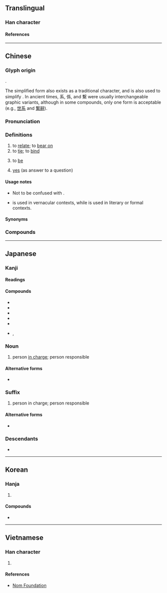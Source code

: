 {{also|系}}
{{character info}}
==Translingual==
{{ja-forms|係|[[系]]|係}}

===Han character===
{{Han char|rn=9|rad=人|as=07|sn=9|four=22293|canj=OHVF|ids=⿰亻系}}

====References====
{{Han ref|kx=0104.040|dkj=00663|dj=0220.040|hdz=10164.080|uh=4FC2}}

----

==Chinese==
{{zh-forms|s=系}}

===Glyph origin===
{{Han etym}}
{{Han compound|人|系|c1=s|c2=p|ls=psc}}.

The simplified form {{zh-l|*系}} also exists as a traditional character, and is also used to simplify {{zh-l|*繫}}.  In ancient times, 系, 係, and 繫 were usually interchangeable graphic variants, although in some compounds, only one form is acceptable (e.g., [[世系]] and [[繋辭]]).

===Pronunciation===
{{zh-pron
|m=xì
|c=hai6
|mn=hē/kè
|mn-t=hi6
|h=pfs=he;gd=hê4
|mc=y
|oc=y
|ma=y
|cat=v,n
}}

===Definitions===
{{zh-hanzi}}

# to [[relate]]; to [[bear on]]
# to [[tie]]; to [[bind]]
# {{lb|zh|formal|or|Cantonese|Hakka}} to [[be]] {{gloss|copula}}
#: {{zh-x|其 母 係 ^北京人。|His mother '''is''' a native of Beijing.}}
#: {{zh-x|烏龍{lung4-2}茶 係 茶 嘅 一 種。|Oolong tea '''is''' a type of tea.|C-GZ}}
# {{lb|zh|Cantonese|Hakka}} [[yes]] (as answer to a question)

====Usage notes====
* {{q|Cantonese}} Not to be confused with {{zh-l|喺|tr=hai2}}.
* {{q|Cantonese|Hakka}} {{lang|zh|係／系}} is used in vernacular contexts, while {{zh-l|是}} is used in literary or formal contexts.

====Synonyms====
{{zh-dial|是}}

===Compounds===
{{zh-der|係累|係數|兩性關係|夫妻關係|係風捕景|勞資關係|係獲|國際關係|係臂|安全係數|係踵|并列關係|人際關係|係頸|干係|利害關係|初級關係|係爭|係頸闕庭|外交關係|係爭物|因果關係|公共關係|係蹄|沒關係|相關係數|數字係數|擔干係|水面係數|拉關係|楊氏係數|接關係|社會關係|連帶關係|關係企業|零係數|親子關係|群眾關係|關係戶|關係詞|裙帶關係|關係命題|關係運算|關係調|關係人|關係|貝他係數|膨脹係數}}

----

==Japanese==

===Kanji===
{{ja-kanji|grade=3|rs=人07}}

====Readings====
{{ja-readings
|goon=げ
|kanon=けい
|kun=かか-る, かかり-, かか-わる, つながり
}}

====Compounds====
* {{ja-r|係%船|けい%せん}}
* {{ja-r|係%争|けい%そう}}
* {{ja-r|係%属|けい%ぞく}}
* {{ja-r|係%留|けい%りゅう}}
* {{ja-r|連%係|れん%けい}}
* {{ja-r|係%助%詞|かかり%じょ%し}}, {{ja-r|係り助%詞|かかりじょ%し}}

===Noun===
{{ja-noun|かかり}}

# person [[in charge]]; person responsible

====Alternative forms ====
* {{m|ja|掛かり|tr=かかり, kakari}}

===Suffix===
{{ja-pos|がかり|suffix}}

# person in charge; person responsible
#: {{ja-x|カメラ'''係'''|カメラ-'''がかり'''|cameraman}}
#: {{ja-x|撮%影%'''係'''|さつ%えい%-'''がかり'''|photographer}}

====Alternative forms ====
* {{q|in titles of public office}} {{ja-r|掛|-がかり}}

===Descendants===
* {{desc|bor=y|id|gakari}}

----

==Korean==

===Hanja===
{{ko-hanja|매다|맬|계}}

# {{hanja form of|계|[[connection]]}}

====Compounds====
* {{ko-l|관계|[[relationship]]|關係}}

----

==Vietnamese==

===Han character===
{{vi-readings|reading=[[hệ]], [[hể]], [[hề]], [[hễ]]|rs=人07}}

# {{rfdef|vi|sort=人07}}

====References====
* [http://nomfoundation.org/common/nom_details.php?codepoint=4fc2 Nom Foundation]